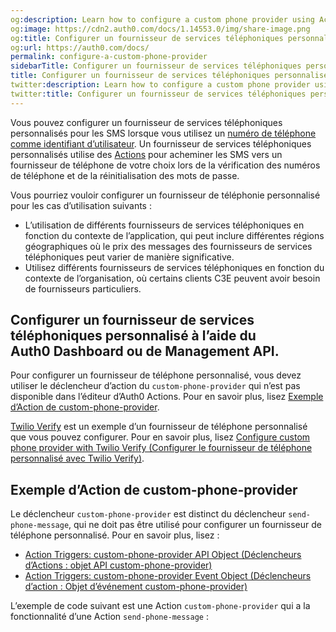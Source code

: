 ```yaml
---
og:description: Learn how to configure a custom phone provider using Actions
og:image: https://cdn2.auth0.com/docs/1.14553.0/img/share-image.png
og:title: Configurer un fournisseur de services téléphoniques personnalisés
og:url: https://auth0.com/docs/
permalink: configure-a-custom-phone-provider
sidebarTitle: Configurer un fournisseur de services téléphoniques personnalisés
title: Configurer un fournisseur de services téléphoniques personnalisés
twitter:description: Learn how to configure a custom phone provider using Actions
twitter:title: Configurer un fournisseur de services téléphoniques personnalisés
---
```


Vous pouvez configurer un fournisseur de services téléphoniques personnalisés pour les SMS lorsque vous utilisez un [numéro de téléphone comme identifiant d’utilisateur](/connections/database/activate-and-configure-attributes-for-flexible-identifiers). Un fournisseur de services téléphoniques personnalisés utilise des [Actions](/actions/actions-overview) pour acheminer les SMS vers un fournisseur de téléphone de votre choix lors de la vérification des numéros de téléphone et de la réinitialisation des mots de passe.

Vous pourriez vouloir configurer un fournisseur de téléphonie personnalisé pour les cas d’utilisation suivants :

* L’utilisation de différents fournisseurs de services téléphoniques en fonction du contexte de l’application, qui peut inclure différentes régions géographiques où le prix des messages des fournisseurs de services téléphoniques peut varier de manière significative.
* Utilisez différents fournisseurs de services téléphoniques en fonction du contexte de l’organisation, où certains clients C3E peuvent avoir besoin de fournisseurs particuliers.



## Configurer un fournisseur de services téléphoniques personnalisé à l’aide du Auth0 Dashboard ou de Management API.

Pour configurer un fournisseur de téléphone personnalisé, vous devez utiliser le déclencheur d’action du `custom-phone-provider` qui n’est pas disponible dans l’éditeur d’Auth0 Actions.  Pour en savoir plus, lisez [Exemple d’Action de custom-phone-provider](#example-custom-phone-provider-action).



[Twilio Verify](https://www.twilio.com/docs/verify) est un exemple d’un fournisseur de téléphone personnalisé que vous pouvez configurer. Pour en savoir plus, lisez [Configure custom phone provider with Twilio Verify (Configurer le fournisseur de téléphone personnalisé avec Twilio Verify)](/customize/phone-messages/configure-phone-messaging-providers/configure-a-custom-phone-provider/configure-a-custom-phone-provider-with-twilio-verify).

## Exemple d’Action de custom-phone-provider

Le déclencheur `custom-phone-provider` est distinct du déclencheur `send-phone-message`, qui ne doit pas être utilisé pour configurer un fournisseur de téléphone personnalisé. Pour en savoir plus, lisez :

* [Action Triggers: custom-phone-provider API Object (Déclencheurs d’Actions : objet API custom-phone-provider)](/action-triggers-custom-phone-provider-api-object)
* [Action Triggers: custom-phone-provider Event Object (Déclencheurs d’action : Objet d’événement custom-phone-provider)](/actions-triggers-custom-phone-provider-event-object)

L’exemple de code suivant est une Action `custom-phone-provider` qui a la fonctionnalité d’une Action `send-phone-message` :